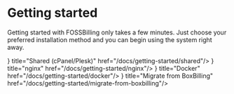 # Getting started


Getting started with FOSSBilling only takes a few minutes. Just choose your preferred installation method and you can begin using the system right away.

<Cards>
  <Card icon={<FontAwesomeIcon icon={faCpanel} size="xl" />} title="Shared (cPanel/Plesk)" href="/docs/getting-started/shared"/>
  <Card icon={<FontAwesomeIcon icon={faServer} size="xl" />} title="nginx" href="/docs/getting-started/nginx"/>
  <Card icon={<FontAwesomeIcon icon={faDocker} size="xl" />} title="Docker" href="/docs/getting-started/docker"/>
  <Card icon={<FontAwesomeIcon icon={faBoxOpen} size="xl" />} title="Migrate from BoxBilling" href="/docs/getting-started/migrate-from-boxbilling"/>
</Cards>
